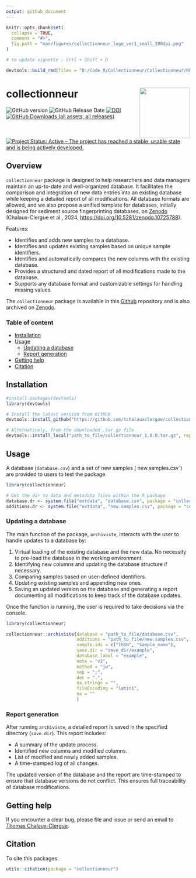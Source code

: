 ```yaml
---
output: github_document
---
```


<!-- README.md is generated from README.Rmd. Please edit that file -->

```r
knitr::opts_chunk$set(
  collapse = TRUE,
  comment = "#>",
  fig.path = "man/figures/collectionneur_logo_ver1_small_300dpi.png"
)
```


```r
# to update vignette : Crtl + Shift + D

devtools::build_rmd(files = "D:/Code_R/Collectionneur/Collectionneur/README.Rmd") 
```

# collectionneur <a href="https://doi.org/10.5281/zenodo.15146959"><img src="man/figures/collectionneur_logo_ver1_small_300dpi.png" align="right" height="138" /></a>

<!-- badges: start -->
![GitHub version](https://img.shields.io/github/r-package/v/tchalauxclergue/collectionneur?logo=github)
![GitHub Release Date](https://img.shields.io/github/release-date/tchalauxclergue/collectionneur?color=blue)
[![DOI](https://zenodo.org/badge/DOI/10.5281/zenodo.151469598.svg)](https://doi.org/10.5281/zenodo.15146959)
[![GitHub Downloads (all assets, all releases)](https://img.shields.io/github/downloads/tchalauxclergue/collectionneur/total?style=flat)
![Project Status: Active – The project has reached a stable, usable state and is being actively developed.](http://www.repostatus.org/badges/latest/active.svg)](http://www.repostatus.org/#active)
<!-- badges: end -->

## Overview

`collectionneur` package is designed to help researchers and data managers maintain an up-to-date and well-organized database. It facilitates the comparison and integration of new data entries into an existing database while keeping a detailed report of all modifications. All database formats are allowed, and we also propose a unified template for databases, initially designed for sediment source fingerprinting databases, on [Zenodo](https://doi.org/10.5281/zenodo.10725788) (Chalaux-Clergue et al., 2024, [https://doi.org/10.5281/zenodo.10725788](https://doi.org/10.5281/zenodo.10725788)).

Features:

- Identifies and adds new samples to a database.
- Identifies and updates existing samples based on unique sample identifiers.
- Identifies and automatically compares the new columns with the existing database.
- Provides a structured and dated report of all modifications made to the database.
- Supports any database format and customizable settings for handling missing values.


The `collectionneur` package is available in this [Github](https://github.com/tchalauxclergue/collectionneur) repository and is also archived on [Zenodo](https://doi.org/10.5281/zenodo.15146959).


### Table of content

<!-- toc -->

* [Installation](#installation)
* [Usage](#usage)
  * [Updating a database](#updating-a-database)
  * [Report generation](#report-generation)
* [Getting help](#getting-help)
* [Citation](#citation)

<!-- tocstop -->


## Installation

```r
#install.packages(devtools)
library(devtools)

# Install the latest version from GitHub
devtools::install_github("https://github.com/tchalauxclergue/collectionneur/releases/tag/1.0.0", ref = "master", force = T)

# Alternatively, from the downloaded .tar.gz file
devtools::install_local("path_to_file/collectionneur_1.0.0.tar.gz", repos = NULL) # 'path_to_file' should be modified accordingly to your working environment
```


## Usage

A database (`database.csv`) and a set of new samples ( new.samples.csv`) are provided to users to test the package

```r
library(collectionneur)

# Get the dir to data and metadata files within the R package
database.dr <- system.file("extdata", "database.csv", package = "collectionneur")
additions.dr <- system.file("extdata", "new.samples.csv", package = "collectionneur")
```


### Updating a database

The main function of the package, `archiviste`, interacts with the user to handle updates to a database by:

1. Virtual loading of the existing database and the new data. No necessity to pre-load the database in the working environment.
2. Identifying new columns and updating the database structure if necessary.
3. Comparing samples based on user-defined identifiers.
4. Updating existing samples and appending new ones.
5. Saving an updated version on the database and generating a report documenting all modifications to keep track of the database updates. 

Once the function is running, the user is required to take decisions via the console.

```r
library(collectionneur)

collectionneur::archiviste(database = "path_to_file/database.csv",     # Path to database CSV file
                           additions = "path_to_file/new.samples.csv", # Path to database CSV file
                           sample.ids = c("IGSN", "Sample_name"),      # The column names that uniquely identify samples
                           save.dir = "save_dir/example",              # Path to database update folder
                           database.label = "example",                 # Your database label
                           note = "v2",                                # The update index of the database
                           method = "jw",                              # Matching method (default: "jw" for Jaro-Winkler).
                           sep = ";",                                  # Field separator for CSV files
                           dec = ".",                                  # Decimal separator for CSV files
                           na.strings = "",                            # Strings to be treated as 'NA'
                           fileEncoding = "latin1",                    # The encoding to be used on a file
                           na = ""                                     # Missing values in the data
                           )
```

### Report generation

After running `archiviste`, a detailed report is saved in the specified directory (`save.dir`).
This report includes:

- A summary of the update process.
- Identified new columns and modified columns.
- List of modified and newly added samples.
- A time-stamped log of all changes.

The updated version of the database and the report are time-stamped to ensure that database versions do not conflict. This ensures full traceability of database modifications. 


## Getting help

If you encounter a clear bug, please file and issue or send an email to [Thomas Chalaux-Clergue](mailto:thomaschalaux@icloud.com).


## Citation

To cite this packages:

```r
utils::citation(package = "collectionneur")
```
